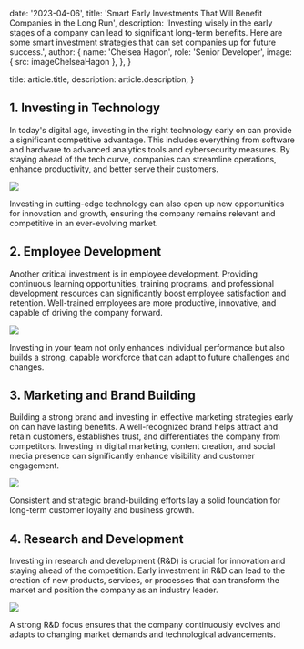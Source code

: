 
  date: '2023-04-06',
  title: 'Smart Early Investments That Will Benefit Companies in the Long Run',
  description:
    'Investing wisely in the early stages of a company can lead to significant long-term benefits. Here are some smart investment strategies that can set companies up for future success.',
  author: {
    name: 'Chelsea Hagon',
    role: 'Senior Developer',
    image: { src: imageChelseaHagon },
  },
}

  title: article.title,
  description: article.description,
}

## 1. Investing in Technology

In today's digital age, investing in the right technology early on can provide a significant competitive advantage. This includes everything from software and hardware to advanced analytics tools and cybersecurity measures. By staying ahead of the tech curve, companies can streamline operations, enhance productivity, and better serve their customers.

![](./technology.jpg)

Investing in cutting-edge technology can also open up new opportunities for innovation and growth, ensuring the company remains relevant and competitive in an ever-evolving market.

## 2. Employee Development

Another critical investment is in employee development. Providing continuous learning opportunities, training programs, and professional development resources can significantly boost employee satisfaction and retention. Well-trained employees are more productive, innovative, and capable of driving the company forward.

![](./employee-development.jpg)

Investing in your team not only enhances individual performance but also builds a strong, capable workforce that can adapt to future challenges and changes.

## 3. Marketing and Brand Building

Building a strong brand and investing in effective marketing strategies early on can have lasting benefits. A well-recognized brand helps attract and retain customers, establishes trust, and differentiates the company from competitors. Investing in digital marketing, content creation, and social media presence can significantly enhance visibility and customer engagement.

![](./marketing.jpg)

Consistent and strategic brand-building efforts lay a solid foundation for long-term customer loyalty and business growth.

## 4. Research and Development

Investing in research and development (R&D) is crucial for innovation and staying ahead of the competition. Early investment in R&D can lead to the creation of new products, services, or processes that can transform the market and position the company as an industry leader.

![](./research-development.jpg)

A strong R&D focus ensures that the company continuously evolves and adapts to changing market demands and technological advancements.

